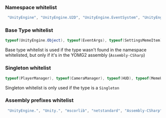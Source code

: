 ### Namespace whitelist

```csharp
 "UnityEngine", "UnityEngine.U2D", "UnityEngine.EventSystem", "UnityEngine.InputSystem", "UnityEngine.UI", "UnityEngine.Rendering", "UnityEngine.Rendering.Universal", "UnityEngine.Audio", "UnityEngine.Animations", "UnityEngine.Events", "TMPro", "ETGgames", "ETGgames.Utils", "ETGgames.Extensions", "ETGgames.YOMG2.Extensions", "System.Collections.Generic", "System.Linq", "System.Collections"
```

### Base Type whitelist

```csharp
typeof(UnityEngine.Object), typeof(EventArgs), typeof(SettingsMemeItem)
```

Base type whitelist is used if the type wasn't found in the namespace whitelisted, but only if it's in the YOMG2 assembly (`Assembly-CSharp`)

### Singleton whitelist

```csharp
typeof(PlayerManager), typeof(CameraManager), typeof(HUD), typeof(MemeUIManager), typeof(OpenNaNoorManager), typeof(PortalManager), typeof(AudioManager), typeof(GamepadInputProxies),
```

Singleton whitelist is only used if the type is a `Singleton`

### Assembly prefixes whitelist

```csharp
 "UnityEngine.", "Unity.", "mscorlib", "netstandard", "Assembly-CSharp", "System"
```

